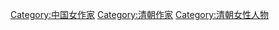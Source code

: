 [[Category:中国女作家|Category:中国女作家]]
[[Category:清朝作家|Category:清朝作家]]
[[Category:清朝女性人物|Category:清朝女性人物]]